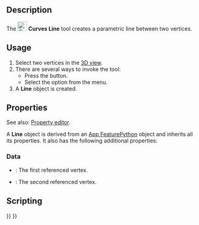 <languages/>
<translate>

<!--T:1-->
{{Docnav
|
|[[Curves_EditableSpline|EditableSpline]]
|[[Curves_Workbench|Curves]]
|IconL=
|IconR=Curves_EditableSpline.svg
|IconC=Curves_workbench_icon.svg
}}

<!--T:2-->
{{GuiCommand
|Name=Curves Line
|MenuLocation=Curves → Parametric line
|Workbenches=[[Curves_Workbench|Curves]]
}}

==Description== <!--T:3-->

<!--T:4-->
The [[Image:Curves_Line.svg|24px]] '''Curves Line''' tool creates a parametric line between two vertices.

==Usage== <!--T:5-->

<!--T:6-->
# Select two vertices in the [[3D_view|3D view]].
# There are several ways to invoke the tool:
#* Press the {{Button|[[Image:Curves_Line.svg|16px]] [[Curves_Line|Parametric line]]}} button.
#* Select the {{MenuCommand|Curves → [[Image:Curves_Line.svg|16px]] Parametric line}} option from the menu.
# A '''Line''' object is created.

==Properties== <!--T:9-->

<!--T:12-->
See also: [[Property_editor|Property editor]].

<!--T:13-->
A '''Line''' object is derived from an [[App_FeaturePython|App FeaturePython]] object and inherits all its properties. It also has the following additional properties:

===Data=== <!--T:14-->

<!--T:15-->
{{TitleProperty|Line}}

<!--T:16-->
* {{PropertyData|Vertex1|LinkSub}}: The first referenced vertex.
* {{PropertyData|Vertex2|LinkSub}}: The second referenced vertex.

==Scripting== <!--T:10-->


<!--T:11-->
{{Docnav
|
|[[Curves_EditableSpline|EditableSpline]]
|[[Curves_Workbench|Curves]]
|IconL=
|IconR=Curves_EditableSpline.svg
|IconC=Curves_workbench_icon.svg
}}

</translate>
{{Curves Tools navi{{#translation:}}}}
{{Userdocnavi{{#translation:}}}}